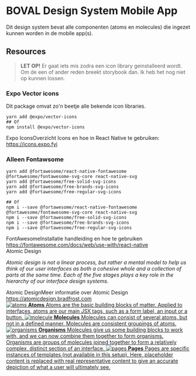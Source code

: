 

<Meta title="BOVAL/Design System Mobile" />

<style>
  {`

    .subheading {
      --mediumdark: '#999999';
      font-weight: 900;
      font-size: 13px;
      color: #999;
      letter-spacing: 6px;
      line-height: 24px;
      text-transform: uppercase;
      margin-bottom: 12px;
      margin-top: 40px;
    }

    .link-list {
      display: grid;
      grid-template-columns: 1fr;
      grid-template-rows: 1fr 1fr;
      row-gap: 10px;
    }

    @media (min-width: 620px) {
      .link-list {
        row-gap: 20px;
        column-gap: 20px;
        grid-template-columns: 1fr 1fr;
      }
    }

    @media all and (-ms-high-contrast:none) {
    .link-list {
        display: -ms-grid;
        -ms-grid-columns: 1fr 1fr;
        -ms-grid-rows: 1fr 1fr;
      }
    }

    .link-item {
      display: block;
      padding: 20px 30px 20px 15px;
      border: 1px solid #00000010;
      border-radius: 5px;
      transition: background 150ms ease-out, border 150ms ease-out, transform 150ms ease-out;
      color: #333333;
      display: flex;
      align-items: flex-start;
    }

    .link-item:hover {
      border-color: #1EA7FD50;
      transform: translate3d(0, -3px, 0);
      box-shadow: rgba(0, 0, 0, 0.08) 0 3px 10px 0;
    }

    .link-item:active {
      border-color: #1EA7FD;
      transform: translate3d(0, 0, 0);
    }

    .link-item strong {
      font-weight: 700;
      display: block;
      margin-bottom: 2px;
    }

    .link-item img {
      height: 40px;
      width: 40px;
      margin-right: 15px;
      flex: none;
    }

    .link-item span {
      font-size: 14px;
      line-height: 20px;
    }

    .tip {
      display: inline-block;
      border-radius: 1em;
      font-size: 11px;
      line-height: 12px;
      font-weight: 700;
      background: #E7FDD8;
      color: #66BF3C;
      padding: 4px 12px;
      margin-right: 10px;
      vertical-align: top;
    }

    .tip-wrapper {
      font-size: 13px;
      line-height: 20px;
      margin-top: 40px;
      margin-bottom: 40px;
    }

    .tip-wrapper code {
      font-size: 12px;
      display: inline-block;
    }
  `}
</style>

# BOVAL Design System Mobile App

Dit design system bevat alle componenten (atoms en molecules) die
ingezet kunnen worden in de mobile app(s).

## Resources

> **LET OP!** Er gaat iets mis zodra een icon library geinstalleerd wordt.
Om de een of ander reden breekt storybook dan. Ik heb het nog niet op kunnen lossen.

### Expo Vector icons
Dit package omvat zo'n beetje alle bekende icon libraries.

```shell
yarn add @expo/vector-icons
## Of
npm install @expo/vector-icons
```

<div className="tip-wrapper">
    <span className="tip">Expo Icons</span>Overzicht Icons en hoe in React Native te gebruiken:&nbsp;
    <a href="https://icons.expo.fyi">https://icons.expo.fyi</a>
</div>

### Alleen Fontawsome
```shell
yarn add @fortawesome/react-native-fontawesome @fortawesome/fontawesome-svg-core react-native-svg
yarn add @fortawesome/free-solid-svg-icons
yarn add @fortawesome/free-brands-svg-icons
yarn add @fortawesome/free-regular-svg-icons

## Of
npm i --save @fortawesome/react-native-fontawesome @fortawesome/fontawesome-svg-core react-native-svg
npm i --save @fortawesome/free-solid-svg-icons
npm i --save @fortawesome/free-brands-svg-icons
npm i --save @fortawesome/free-regular-svg-icons
```

<div className="tip-wrapper">
    <span className="tip">FontAwesome</span>Installatie handleiding en hoe te gebruiken&nbsp;
    <a href="https://fontawesome.com/docs/web/use-with/react-native">https://fontawesome.com/docs/web/use-with/react-native</a>
</div>


<div className="subheading">Atomic Design</div>

_Atomic design is not a linear process, but rather a mental
model to help us think of our user interfaces as both a cohesive
whole and a collection of parts at the same time.
Each of the five stages plays a key role in the hierarchy
of our interface design systems._

<div className="tip-wrapper">
    <span className="tip">Atomic Design</span>Meer informatie over Atomic Design&nbsp;
    <a href="https://atomicdesign.bradfrost.com">https://atomicdesign.bradfrost.com</a>
</div>

<div className="link-list">
  <a
    className="link-item"
    href="./atoms"
    target="_blank"
  >
      <img src={AtomicAtom} alt="atoms" />
    <span>
      <strong>Atoms</strong>
        Atoms are the basic building blocks of matter.
        Applied to interfaces, atoms are our main JSX tags,
        such as a form label, an input or a button.
    </span>
  </a>
  <a
    className="link-item"
    href="https://storybook.js.org/docs/react/configure/webpack"
    target="_blank"
  >
    <img src={AtomicMolecule} alt="molecule" />
    <span>
      <strong>Molecules</strong>
      Molecules can consist of several atoms, but not in a defined manner.
      Molecules are consistent groupings of atoms.
    </span>
  </a>
  <a
    className="link-item"
    href="https://storybook.js.org/docs/react/configure/styling-and-css"
    target="_blank"
  >
    <img src={AtomicOrganism} alt="organisms" />
    <span>
      <strong>Organisms</strong>
      Molecules give us some building blocks to work with, and we can now
        combine them together to form organisms. Organisms are groups of
        molecules joined together to form a relatively complex,
        distinct section of an interface.
    </span>
  </a>
  <a
    className="link-item"
    href="https://storybook.js.org/docs/react/get-started/setup#configure-storybook-for-your-stack"
    target="_blank"
  >
    <img src={AtomicPage} alt="pages" />
    <span>
      <strong>Pages</strong>
        Pages are specific instances of templates (not available in this setup).
        Here, placeholder content is replaced with real representative content
        to give an accurate depiction of what a user will ultimately see.
    </span>
  </a>
</div>



